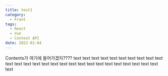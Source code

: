 ```yaml
---
title: test1
category: 
  - Front
tags: 
  - React
  - Vue
  - Context API
date: 2022-01-04
---
```


Contents가 여기에 들어가겠지????
text text text text text text text text text text text text
text text text text text text text text text text text
text text text text text
